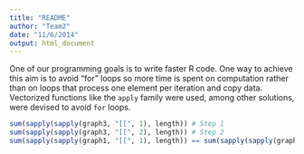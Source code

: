 ```yaml
---
title: "README"
author: "Team2"
date: "11/6/2014"
output: html_document
---
```


One of our programming goals is to write faster R code. One way to achieve this aim is to avoid "for" loops so more time is spent on computation rather than on loops that process one element per iteration and copy data. Vectorized functions like the `apply` family were used, among other solutions, were devised to avoid `for` loops.



```r
sum(sapply(sapply(graph3, "[[", 1), length)) # Step 1
sum(sapply(sapply(graph3, "[[", 2), length)) # Step 2
sum(sapply(sapply(graph1, "[[", 1), length)) == sum(sapply(sapply(graph1, "[[", 2), length)) # Step 3
```